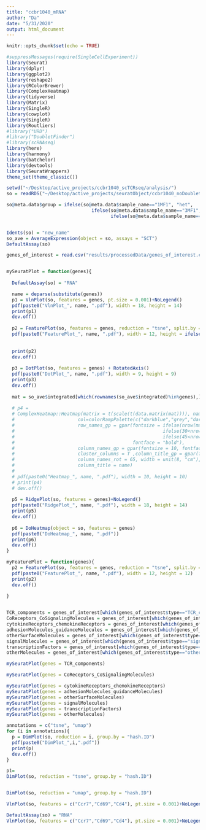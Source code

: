 ```yaml
---
title: "ccbr1040_mRNA"
author: "Da"
date: "5/31/2020"
output: html_document
---
```


```r
knitr::opts_chunk$set(echo = TRUE)
```

```r
#suppressMessages(require(SingleCellExperiment))
library(Seurat)
library(dplyr)
library(ggplot2)
library(reshape2)
library(RColorBrewer)
library(ComplexHeatmap)
library(tidyverse)
library(Matrix)
library(SingleR)
library(cowplot)
library(SingleR)
library(Routliers)
#library("URD")
#library("DoubletFinder")
#library(scRNAseq)
library(here)
library(harmony)
library(batchelor)
library(devtools)
library(SeuratWrappers)
theme_set(theme_classic())
```


```r
setwd("~/Desktop/active_projects/ccbr1040_scTCRseq/analysis/")
so = readRDS("~/Desktop/active_projects/seuratObject/ccbr1040_noDoublet_soReshape.5.31.2020.rds")

so@meta.data$group = ifelse(so@meta.data$sample_name=="1MF1", "het",
                               ifelse(so@meta.data$sample_name=="3MF1", "het",
                                      ifelse(so@meta.data$sample_name=="1MF2", "ko", "ko")))



```


```r
Idents(so) = "new_name"
so_ave = AverageExpression(object = so, assays = "SCT")
DefaultAssay(so)
```


```r
genes_of_interest = read.csv("results/processedData/genes_of_interest.csv", header = T, stringsAsFactors = F)


mySeuratPlot = function(genes){
  
  DefaultAssay(so) = "RNA"

  name = deparse(substitute(genes))
  p1 = VlnPlot(so, features = genes, pt.size = 0.001)+NoLegend()
  pdf(paste0("VlnPlot_", name, ".pdf"), width = 18, height = 14)
  print(p1)
  dev.off()
  
  p2 = FeaturePlot(so, features = genes, reduction = "tsne", split.by = "group")
  pdf(paste0("FeaturePlot_", name, ".pdf"), width = 12, height = ifelse(length(genes)<4, 10,
                                                                        ifelse(4<=length(genes)&length(genes)<=5, 13,
                                                                               ifelse(6<=length(genes)&length(genes)<=8, 18, 23))))
  print(p2)
  dev.off()
  
  p3 = DotPlot(so, features = genes) + RotatedAxis()
  pdf(paste0("DotPlot_", name, ".pdf"), width = 9, height = 9)
  print(p3)
  dev.off()
  
  mat = so_ave$integrated[which(rownames(so_ave$integrated)%in%genes),]
  
  # p4 = 
  # ComplexHeatmap::Heatmap(matrix = t(scale(t(data.matrix(mat)))), name="Z-score", km=1, 
  #                       col=colorRampPalette(c("darkblue","grey","darkred"))(256), 
  #                       row_names_gp = gpar(fontsize = ifelse(nrow(mat) <= 30, 10, 
  #                                                      ifelse(30<nrow(mat)&nrow(mat) <= 45, 7,
  #                                                      ifelse(45<nrow(mat)&nrow(mat) <= 60, 5, 4))), 
  #                                           fontface = "bold"),
  #                       column_names_gp = gpar(fontsize = 10, fontface = "bold"),
  #                       cluster_columns = T ,column_title_gp = gpar(fontsize = 10, fontface = "bold"), 
  #                       column_names_rot = 65, width = unit(8, "cm"),
  #                       column_title = name)
  # 
  # pdf(paste0("Heatmap_", name, ".pdf"), width = 10, height = 10)
  # print(p4)
  # dev.off()
  
  p5 = RidgePlot(so, features = genes)+NoLegend()
  pdf(paste0("RidgePlot_", name, ".pdf"), width = 18, height = 14)
  print(p5)
  dev.off()  
  
  p6 = DoHeatmap(object = so, features = genes)
  pdf(paste0("DoHeatmap_", name, ".pdf"))
  print(p6)
  dev.off() 
}

myFeaturePlot = function(genes){
  p2 = FeaturePlot(so, features = genes, reduction = "tsne", split.by = "group")
  pdf(paste0("FeaturePlot_", name, ".pdf"), width = 12, height = 12)
  print(p2)
  dev.off()
  
}


TCR_components = genes_of_interest[which(genes_of_interest$type=="TCR_components"), c("gene")]
CoReceptors_CoSignalingMolecules = genes_of_interest[which(genes_of_interest$type=="CoReceptors_CoSignalingMolecules"), c("gene")]
cytokineReceptors_chemokineReceptors = genes_of_interest[which(genes_of_interest$type=="cytokineReceptors_chemokineReceptors"), c("gene")]
adhesionMolecules_guidanceMolecules = genes_of_interest[which(genes_of_interest$type=="adhesionMolecules_guidanceMolecules"), c("gene")]
otherSurfaceMolecules = genes_of_interest[which(genes_of_interest$type=="otherSurfaceMolecules"), c("gene")]
signalMolecules = genes_of_interest[which(genes_of_interest$type=="signalMolecules"), c("gene")]
transcriptionFactors = genes_of_interest[which(genes_of_interest$type=="transcriptionFactors"), c("gene")]
otherMolecules = genes_of_interest[which(genes_of_interest$type=="otherMolecules"), c("gene")]

```

```r
mySeuratPlot(genes = TCR_components)

mySeuratPlot(genes = CoReceptors_CoSignalingMolecules)

mySeuratPlot(genes = cytokineReceptors_chemokineReceptors)
mySeuratPlot(genes = adhesionMolecules_guidanceMolecules)
mySeuratPlot(genes = otherSurfaceMolecules)
mySeuratPlot(genes = signalMolecules)
mySeuratPlot(genes = transcriptionFactors)
mySeuratPlot(genes = otherMolecules)

annotations = c("tsne", "umap")
for (i in annotations){
  p = DimPlot(so, reduction = i, group.by = "hash.ID")
  pdf(paste0("DimPlot_",i,".pdf"))
  print(p)
  dev.off()
}

p1= 
DimPlot(so, reduction = "tsne", group.by = "hash.ID")


DimPlot(so, reduction = "umap", group.by = "hash.ID")


```

```r

VlnPlot(so, features = c("Ccr7","Cd69","Cd4"), pt.size = 0.001)+NoLegend()
```

```r
DefaultAssay(so) = "RNA"
VlnPlot(so, features = c("Ccr7","Cd69","Cd4"), pt.size = 0.001)+NoLegend()
```

